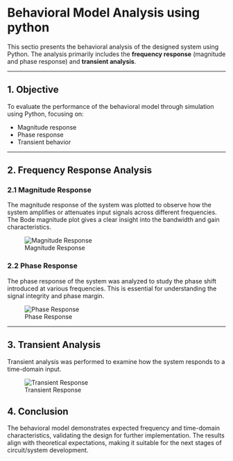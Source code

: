 
# Behavioral Model Analysis using python

This sectio presents the behavioral analysis of the designed system using Python. The analysis primarily includes the **frequency response** (magnitude and phase response) and **transient analysis**.

---

## 1. Objective

To evaluate the performance of the behavioral model through simulation using Python, focusing on:

- Magnitude response
- Phase response
- Transient behavior

---

## 2. Frequency Response Analysis

### 2.1 Magnitude Response

The magnitude response of the system was plotted to observe how the system amplifies or attenuates input signals across different frequencies. The Bode magnitude plot gives a clear insight into the bandwidth and gain characteristics.

![Magnitude Response](path_to_your_plot_image)

### 2.2 Phase Response

The phase response of the system was analyzed to study the phase shift introduced at various frequencies. This is essential for understanding the signal integrity and phase margin.

![Phase Response](path_to_your_plot_image)

---

## 3. Transient Analysis

Transient analysis was performed to examine how the system responds to a time-domain input.

![Transient Response](path_to_your_plot_image)


## 4. Conclusion

The behavioral model demonstrates expected frequency and time-domain characteristics, validating the design for further implementation. The results align with theoretical expectations, making it suitable for the next stages of circuit/system development.

